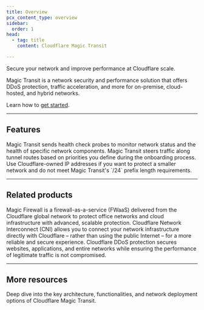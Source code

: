 ```yaml
---
title: Overview
pcx_content_type: overview
sidebar:
  order: 1
head:
  - tag: title
    content: Cloudflare Magic Transit

---
```



<Description>
Secure your network and improve performance at Cloudflare scale.
</Description>

<Plan type="enterprise" />

Magic Transit is a network security and performance solution that offers DDoS protection, traffic acceleration, and more for on-premise, cloud-hosted, and hybrid networks.

Learn how to [get started](/magic-transit/get-started/).

***

## Features

<Feature header="Tunnel health checks" href="/magic-transit/reference/tunnel-health-checks/" cta="Learn about health checks">
Magic Transit sends health check probes to monitor network status and the health of specific network components. 
</Feature>

<Feature header="Traffic steering" href="/magic-transit/reference/traffic-steering/" cta="Learn about traffic steering">
Magic Transit steers traffic along tunnel routes based on priorities you define during the onboarding process. 
</Feature>

<Feature header="Cloudflare IPs" href="/magic-transit/cloudflare-ips/">
Use Cloudflare-owned IP addresses if you want to protect a smaller network and do not meet Magic Transit's `/24` prefix length requirements. 
</Feature>

***

## Related products

<RelatedProduct header="Magic Firewall" href="/magic-firewall/" product="magic-firewall">
Magic Firewall is a firewall-as-a-service (FWaaS) delivered from the Cloudflare global network to protect office networks and cloud infrastructure with advanced, scalable protection. 
</RelatedProduct>

<RelatedProduct header="Cloudflare Network Interconnect" href="/network-interconnect/" product="network-interconnect">
Cloudflare Network Interconnect (CNI) allows you to connect your network infrastructure directly with Cloudflare – rather than using the public Internet – for a more reliable and secure experience. 
</RelatedProduct>

<RelatedProduct header="DDoS Protection" href="/ddos-protection/" product="ddos-protection">
Cloudflare DDoS protection secures websites, applications, and entire networks while ensuring the performance of legitimate traffic is not compromised. 
</RelatedProduct>

***

## More resources

<CardGrid>

<LinkTitleCard title="Reference Architecture" href="/reference-architecture/architectures/magic-transit/" icon="pen">

Deep dive into the key architecture, functionalities, and network deployment options of Cloudflare Magic Transit. 
</LinkTitleCard>

</CardGrid>
